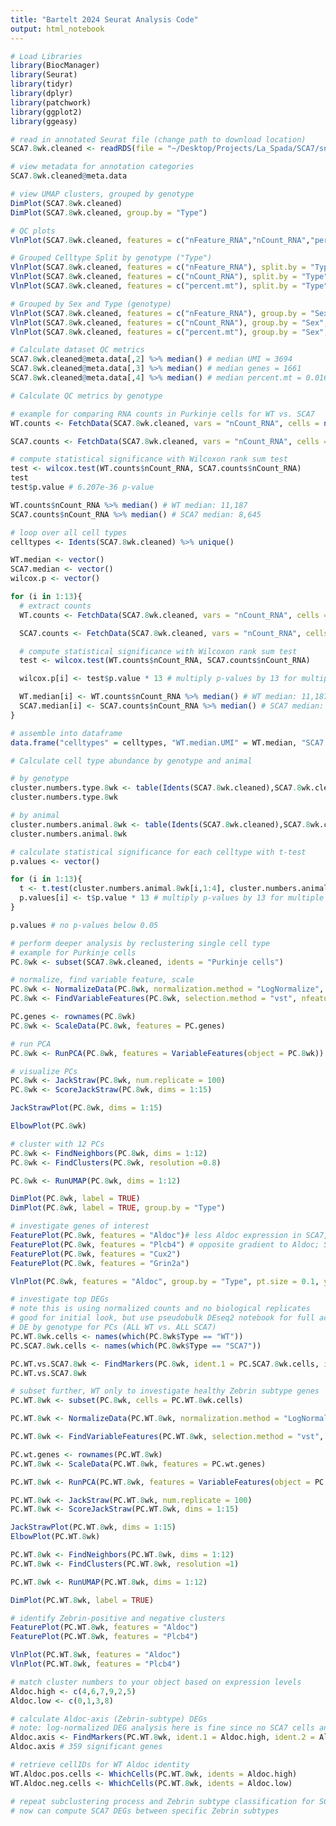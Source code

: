 ```yaml
---
title: "Bartelt 2024 Seurat Analysis Code"
output: html_notebook
---
```


```r
# Load Libraries
library(BiocManager)
library(Seurat)
library(tidyr)
library(dplyr)
library(patchwork)
library(ggplot2)
library(ggeasy)
```

```r
# read in annotated Seurat file (change path to download location)
SCA7.8wk.cleaned <- readRDS(file = "~/Desktop/Projects/La_Spada/SCA7/snRNA-seq/Seurat/Objects/SCA7.8wk.cleaned.rds")
```

```r
# view metadata for annotation categories
SCA7.8wk.cleaned@meta.data

# view UMAP clusters, grouped by genotype
DimPlot(SCA7.8wk.cleaned)
DimPlot(SCA7.8wk.cleaned, group.by = "Type")
```

```r
# QC plots
VlnPlot(SCA7.8wk.cleaned, features = c("nFeature_RNA","nCount_RNA","percent.mt"), split.by = "Type", pt.size = 0.01)

# Grouped Celltype Split by genotype ("Type")
VlnPlot(SCA7.8wk.cleaned, features = c("nFeature_RNA"), split.by = "Type", pt.size = 0.01)
VlnPlot(SCA7.8wk.cleaned, features = c("nCount_RNA"), split.by = "Type", pt.size = 0.01)
VlnPlot(SCA7.8wk.cleaned, features = c("percent.mt"), split.by = "Type", pt.size = 0.01)

# Grouped by Sex and Type (genotype)
VlnPlot(SCA7.8wk.cleaned, features = c("nFeature_RNA"), group.by = "Sex", split.by = "Type", pt.size = 0.01)
VlnPlot(SCA7.8wk.cleaned, features = c("nCount_RNA"), group.by = "Sex", split.by = "Type", pt.size = 0.01)
VlnPlot(SCA7.8wk.cleaned, features = c("percent.mt"), group.by = "Sex", split.by = "Type", pt.size = 0.01)
```

```r
# Calculate dataset QC metrics
SCA7.8wk.cleaned@meta.data[,2] %>% median() # median UMI = 3694
SCA7.8wk.cleaned@meta.data[,3] %>% median() # median genes = 1661
SCA7.8wk.cleaned@meta.data[,4] %>% median() # median percent.mt = 0.0167%
```

```r
# Calculate QC metrics by genotype

# example for comparing RNA counts in Purkinje cells for WT vs. SCA7
WT.counts <- FetchData(SCA7.8wk.cleaned, vars = "nCount_RNA", cells = names(SCA7.8wk.cleaned$nCount_RNA)[which(SCA7.8wk.cleaned@active.ident=="Purkinje cells" & SCA7.8wk.cleaned$Type=="WT")])

SCA7.counts <- FetchData(SCA7.8wk.cleaned, vars = "nCount_RNA", cells = names(SCA7.8wk.cleaned$nCount_RNA)[which(SCA7.8wk.cleaned@active.ident=="Purkinje cells" & SCA7.8wk.cleaned$Type=="SCA7")])

# compute statistical significance with Wilcoxon rank sum test
test <- wilcox.test(WT.counts$nCount_RNA, SCA7.counts$nCount_RNA)
test
test$p.value # 6.207e-36 p-value

WT.counts$nCount_RNA %>% median() # WT median: 11,187
SCA7.counts$nCount_RNA %>% median() # SCA7 median: 8,645

# loop over all cell types
celltypes <- Idents(SCA7.8wk.cleaned) %>% unique()

WT.median <- vector()
SCA7.median <- vector()
wilcox.p <- vector()

for (i in 1:13){
  # extract counts
  WT.counts <- FetchData(SCA7.8wk.cleaned, vars = "nCount_RNA", cells = names(SCA7.8wk.cleaned$nCount_RNA)[which(SCA7.8wk.cleaned@active.ident==celltypes[i] & SCA7.8wk.cleaned$Type=="WT")])

  SCA7.counts <- FetchData(SCA7.8wk.cleaned, vars = "nCount_RNA", cells = names(SCA7.8wk.cleaned$nCount_RNA)[which(SCA7.8wk.cleaned@active.ident==celltypes[i] & SCA7.8wk.cleaned$Type=="SCA7")])

  # compute statistical significance with Wilcoxon rank sum test
  test <- wilcox.test(WT.counts$nCount_RNA, SCA7.counts$nCount_RNA)

  wilcox.p[i] <- test$p.value * 13 # multiply p-values by 13 for multiple testing

  WT.median[i] <- WT.counts$nCount_RNA %>% median() # WT median: 11,187
  SCA7.median[i] <- SCA7.counts$nCount_RNA %>% median() # SCA7 median: 8,645
}

# assemble into dataframe
data.frame("celltypes" = celltypes, "WT.median.UMI" = WT.median, "SCA7.median.UMI" = SCA7.median, "Wilcox.padj" = wilcox.p)
```

```r
# Calculate cell type abundance by genotype and animal

# by genotype
cluster.numbers.type.8wk <- table(Idents(SCA7.8wk.cleaned),SCA7.8wk.cleaned$Type)
cluster.numbers.type.8wk

# by animal
cluster.numbers.animal.8wk <- table(Idents(SCA7.8wk.cleaned),SCA7.8wk.cleaned$MULTIseq_group)
cluster.numbers.animal.8wk

# calculate statistical significance for each celltype with t-test
p.values <- vector()

for (i in 1:13){
  t <- t.test(cluster.numbers.animal.8wk[i,1:4], cluster.numbers.animal.8wk[i,5:8], paired = F, var.equal = T)
  p.values[i] <- t$p.value * 13 # multiply p-values by 13 for multiple test correction
}

p.values # no p-values below 0.05
```

```r
# perform deeper analysis by reclustering single cell type
# example for Purkinje cells
PC.8wk <- subset(SCA7.8wk.cleaned, idents = "Purkinje cells")
```
```r
# normalize, find variable feature, scale
PC.8wk <- NormalizeData(PC.8wk, normalization.method = "LogNormalize", scale.factor = 10000)
PC.8wk <- FindVariableFeatures(PC.8wk, selection.method = "vst", nfeatures = 2000)

PC.genes <- rownames(PC.8wk)
PC.8wk <- ScaleData(PC.8wk, features = PC.genes)

# run PCA
PC.8wk <- RunPCA(PC.8wk, features = VariableFeatures(object = PC.8wk))
```
```r
# visualize PCs
PC.8wk <- JackStraw(PC.8wk, num.replicate = 100)
PC.8wk <- ScoreJackStraw(PC.8wk, dims = 1:15)

JackStrawPlot(PC.8wk, dims = 1:15)
```

```r
ElbowPlot(PC.8wk)
```

```r
# cluster with 12 PCs
PC.8wk <- FindNeighbors(PC.8wk, dims = 1:12)
PC.8wk <- FindClusters(PC.8wk, resolution =0.8)

PC.8wk <- RunUMAP(PC.8wk, dims = 1:12)
```

```r
DimPlot(PC.8wk, label = TRUE)
DimPlot(PC.8wk, label = TRUE, group.by = "Type")
```

```r
# investigate genes of interest
FeaturePlot(PC.8wk, features = "Aldoc")# less Aldoc expression in SCA7, no real observable gradient
FeaturePlot(PC.8wk, features = "Plcb4") # opposite gradient to Aldoc; SCA7 maintains good expression, but no increase to suggest a bias toward Plcb4+
FeaturePlot(PC.8wk, features = "Cux2")
FeaturePlot(PC.8wk, features = "Grin2a")

VlnPlot(PC.8wk, features = "Aldoc", group.by = "Type", pt.size = 0.1, y.max = 5)
```

```r
# investigate top DEGs
# note this is using normalized counts and no biological replicates
# good for initial look, but use pseudobulk DEseq2 notebook for full accurate DEG analysis
# DE by genotype for PCs (ALL WT vs. ALL SCA7)
PC.WT.8wk.cells <- names(which(PC.8wk$Type == "WT"))
PC.SCA7.8wk.cells <- names(which(PC.8wk$Type == "SCA7"))

PC.WT.vs.SCA7.8wk <- FindMarkers(PC.8wk, ident.1 = PC.SCA7.8wk.cells, ident.2 = PC.WT.8wk.cells)
PC.WT.vs.SCA7.8wk
```

```r
# subset further, WT only to investigate healthy Zebrin subtype genes
PC.WT.8wk <- subset(PC.8wk, cells = PC.WT.8wk.cells)

PC.WT.8wk <- NormalizeData(PC.WT.8wk, normalization.method = "LogNormalize", scale.factor = 10000)

PC.WT.8wk <- FindVariableFeatures(PC.WT.8wk, selection.method = "vst", nfeatures = 2000)

PC.wt.genes <- rownames(PC.WT.8wk)
PC.WT.8wk <- ScaleData(PC.WT.8wk, features = PC.wt.genes)

PC.WT.8wk <- RunPCA(PC.WT.8wk, features = VariableFeatures(object = PC.WT.8wk))

PC.WT.8wk <- JackStraw(PC.WT.8wk, num.replicate = 100)
PC.WT.8wk <- ScoreJackStraw(PC.WT.8wk, dims = 1:15)

JackStrawPlot(PC.WT.8wk, dims = 1:15)
ElbowPlot(PC.WT.8wk)
```

```r
PC.WT.8wk <- FindNeighbors(PC.WT.8wk, dims = 1:12)
PC.WT.8wk <- FindClusters(PC.WT.8wk, resolution =1)

PC.WT.8wk <- RunUMAP(PC.WT.8wk, dims = 1:12)
```

```r
DimPlot(PC.WT.8wk, label = TRUE)
```

```r
# identify Zebrin-positive and negative clusters
FeaturePlot(PC.WT.8wk, features = "Aldoc")
FeaturePlot(PC.WT.8wk, features = "Plcb4")

VlnPlot(PC.WT.8wk, features = "Aldoc")
VlnPlot(PC.WT.8wk, features = "Plcb4")

# match cluster numbers to your object based on expression levels
Aldoc.high <- c(4,6,7,9,2,5)
Aldoc.low <- c(0,1,3,8)

# calculate Aldoc-axis (Zebrin-subtype) DEGs
# note: log-normalized DEG analysis here is fine since no SCA7 cells and no global read count differences 
Aldoc.axis <- FindMarkers(PC.WT.8wk, ident.1 = Aldoc.high, ident.2 = Aldoc.low, logfc.threshold = 0)
Aldoc.axis # 359 significant genes
```

```r
# retrieve cellIDs for WT Aldoc identity
WT.Aldoc.pos.cells <- WhichCells(PC.WT.8wk, idents = Aldoc.high)
WT.Aldoc.neg.cells <- WhichCells(PC.WT.8wk, idents = Aldoc.low)

# repeat subclustering process and Zebrin subtype classification for SCA7 cells
# now can compute SCA7 DEGs between specific Zebrin subtypes
```

